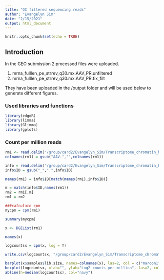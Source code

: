 ```yaml
---
title: "QC filtered sequencing reads"
author: "Evangelyn Sim"
date: "2/15/2021"
output: html_document
---
```


```r
knitr::opts_chunk$set(echo = TRUE)
```




## Introduction

In the GEO submission 2 processed files were uploaded. 

1. mrna_fulllen_pe_strrev_q30.mx.AAV_PR.unfiltered
2. mrna_fulllen_pe_strrev_q30.mx.AAV_PR.fix_filt

They have been uploaded in the /output folder and will be used below to generate different figures.

### Used libraries and functions

```r
library(edgeR)
library(limma)
library(Glimma)
library(gplots)

```


### Count per million reads

```r

rm1 <- read.delim("/group/card2/Evangelyn_Sim/Transcriptome_chromatin_human/Sequencing_ATAC_RNA/GITHUB/Mouse_AAV_PGR_RNAseq_bulk/output/mrna_fulllen_pe_strrev_q30.mx.AAV_PR.fix_filt", row.names = 1)
colnames(rm1) = gsub("AAV.","",colnames(rm1))

info = read.delim("/group/card2/Evangelyn_Sim/Transcriptome_chromatin_human/Sequencing_ATAC_RNA/GITHUB/Mouse_AAV_PGR_RNAseq_bulk/output/2020021_AAV_PR_RNA_samplesheet.txt", header = TRUE, sep = "\t")
info$ID = gsub("_",".",info$ID)

names(rm1) = info$ID[match(names(rm1),info$ID)]

m = match(info$ID,names(rm1))
rm2 = rm1[,m]
rm1 = rm2

###calculate cpm
mycpm = cpm(rm1)

summary(mycpm)

x <- DGEList(rm1)

names(x)

logcountsx = cpm(x, log = T)

write.csv(logcountsx, "/group/card2/Evangelyn_Sim/Transcriptome_chromatin_human/Sequencing_ATAC_RNA/GITHUB/Mouse_AAV_PGR_RNAseq_bulk/output/logCPM_mrna_fulllen_pe_strrev_q30.mx.AAV_PR.fix_filt.csv")

barplot(x$samples$lib.size, names=colnames(x), las=2, col = c("maroon1","turquoise1","red","royalblue1")[info$BinSex], main = "Library size")
boxplot(logcountsx, xlab="", ylab="Log2 counts per million", las=2, col = c("maroon1","turquoise1","red","royalblue1")[info$BinSex])
abline(h=median(logcountsx), col="navy")

```

